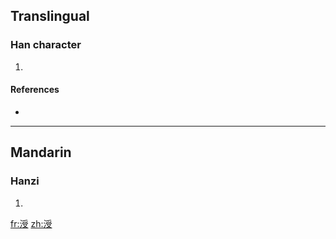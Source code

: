 ==Translingual==

===Han character===
{{Han char|rn=85|rad=水|as=08|sn=11|four=|canj=水月月水 (EBBE)}}

# {{defn|Han|sort=水08}}

====References====
* {{Han ref|kx=0627.350|dkj=17579|dj=1029.220|hdz=31655.010|uh=6DAD|ud=28077}}

----

==Mandarin==

===Hanzi===
{{cmn-hanzi|pin=[[shòu]] ([[shou4]])|wg=shou<sup>4</sup>}}

# {{defn|Mandarin|sort=水08}}

[[fr:涭]]
[[zh:涭]]